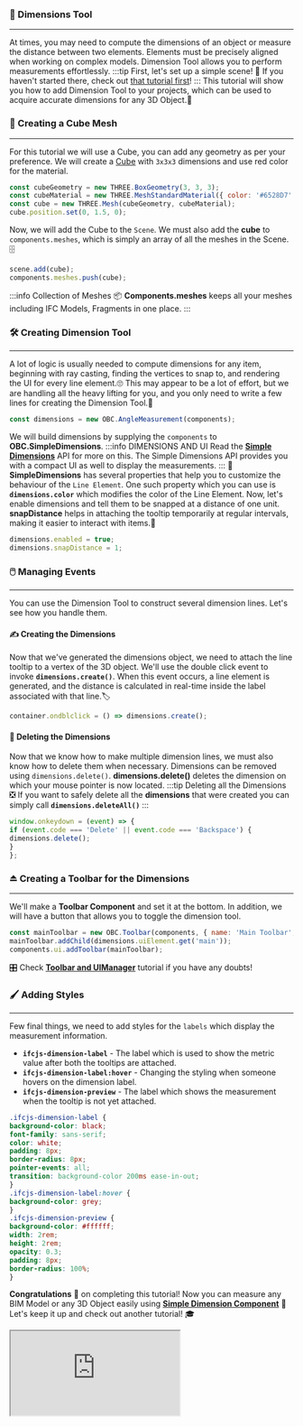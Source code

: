 ### 📏 Dimensions Tool
---
At times, you may need to compute the dimensions of an object or measure the distance between two elements.
Elements must be precisely aligned when working on complex models.
Dimension Tool allows you to perform measurements effortlessly.
:::tip First, let's set up a simple scene!
👀 If you haven't started there, check out [that tutorial first](SimpleScene.mdx)!
:::
This tutorial will show you how to add Dimension Tool to your projects,
which can be used to acquire accurate dimensions for any 3D Object.🔭
### 🎲 Creating a Cube Mesh
---
For this tutorial we will use a Cube, you can add any geometry as per your preference.
We will create a [Cube](https://threejs.org/docs/index.html?q=box#api/en/geometries/BoxGeometry)
with `3x3x3` dimensions and use red color for the material.

```js
const cubeGeometry = new THREE.BoxGeometry(3, 3, 3);
const cubeMaterial = new THREE.MeshStandardMaterial({ color: '#6528D7' });
const cube = new THREE.Mesh(cubeGeometry, cubeMaterial);
cube.position.set(0, 1.5, 0);
```
Now, we will add the Cube to the `Scene`. We must also add the **cube** to `components.meshes`,
which is simply an array of all the meshes in the Scene.🗄️

```js
scene.add(cube);
components.meshes.push(cube);
```
:::info Collection of Meshes
📦 **Components.meshes** keeps all your meshes including IFC Models, Fragments in
one place.
:::
### 🛠️ Creating Dimension Tool
---
A lot of logic is usually needed to compute dimensions for any item, beginning with ray casting,
finding the vertices to snap to, and rendering the UI for every line element.🙄
This may appear to be a lot of effort, but we are handling all the heavy lifting for you,
and you only need to write a few lines for creating the Dimension Tool.💪

```js
const dimensions = new OBC.AngleMeasurement(components);
```
We will build dimensions by supplying the `components` to **OBC.SimpleDimensions**.
:::info DIMENSIONS AND UI
Read the **[Simple Dimensions](../api/classes/components.SimpleDimensions)** API for more on this.
The Simple Dimensions API provides you with a compact UI as well to display the measurements.
:::
🎨 **SimpleDimensions** has several properties that help you to customize the behaviour of the `Line Element`.
One such property which you can use is **`dimensions.color`** which modifies the color of the Line Element.
Now, let's enable dimensions and tell them to be snapped at a distance of one unit.
**snapDistance** helps in attaching the tooltip temporarily at regular intervals,
making it easier to interact with items.📍

```js
dimensions.enabled = true;
dimensions.snapDistance = 1;
```
### 🖱️ Managing Events
---
You can use the Dimension Tool to construct several dimension lines. Let's see how you handle them.
#### ✍️ Creating the Dimensions
Now that we've generated the dimensions object, we need to attach the line tooltip to a vertex of the 3D object.
We'll use the double click event to invoke **`dimensions.create()`**.
When this event occurs, a line element is generated,
and the distance is calculated in real-time inside the label associated with that line.🏷️

```js
container.ondblclick = () => dimensions.create();
```
#### 🧹 Deleting the Dimensions
Now that we know how to make multiple dimension lines, we must also know how to delete them when necessary.
Dimensions can be removed using `dimensions.delete()`.
**dimensions.delete()** deletes the dimension on which your mouse pointer is now located.
:::tip Deleting all the Dimensions
❎ If you want to safely delete all the **dimensions** that were created you can simply call
**`dimensions.deleteAll()`**
:::

```js
window.onkeydown = (event) => {
if (event.code === 'Delete' || event.code === 'Backspace') {
dimensions.delete();
}
};
```
### ⏏️ Creating a Toolbar for the Dimensions
---
We'll make a **Toolbar Component** and set it at the bottom.
In addition, we will have a button that allows you to toggle the dimension tool.

```js
const mainToolbar = new OBC.Toolbar(components, { name: 'Main Toolbar', position: 'bottom' });
mainToolbar.addChild(dimensions.uiElement.get('main'));
components.ui.addToolbar(mainToolbar);
```
🎛️ Check **[Toolbar and UIManager](./UIManager.mdx)** tutorial if you have any doubts!
### 🖌️ Adding Styles
---
Few final things, we need to add styles for the `labels` which display the measurement information.
- **`ifcjs-dimension-label`** - The label which is used to show the metric value after both the tooltips are attached.
- **`ifcjs-dimension-label:hover`** - Changing the styling when someone hovers on the dimension label.
- **`ifcjs-dimension-preview`** - The label which shows the measurement when the tooltip is not yet attached.
```css title="style"
.ifcjs-dimension-label {
background-color: black;
font-family: sans-serif;
color: white;
padding: 8px;
border-radius: 8px;
pointer-events: all;
transition: background-color 200ms ease-in-out;
}
.ifcjs-dimension-label:hover {
background-color: grey;
}
.ifcjs-dimension-preview {
background-color: #ffffff;
width: 2rem;
height: 2rem;
opacity: 0.3;
padding: 8px;
border-radius: 100%;
}
```
**Congratulations** 🎉 on completing this tutorial! Now you can measure any BIM Model or any 3D Object easily using
**[Simple Dimension Component](../api/classes/components.SimpleDimensions)** 📐
Let's keep it up and check out another tutorial! 🎓


  <iframe src="https://thatopen.github.io/engine_components/src/measurement/AngleMeasurement/index.html"></iframe>

  